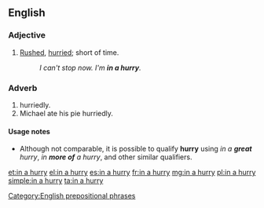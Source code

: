 ==English==

===Adjective===
{{en-adj|head=[[in]] [[a]] [[hurry]]|-}}

# [[rushed|Rushed]], [[hurried]]; short of time.
#: ''I can't stop now. I'm '''in a hurry'''.''

===Adverb===
{{en-adv|head=[[in]] [[a]] [[hurry]]|-}}

# hurriedly.
# Michael ate his pie hurriedly.

====Usage notes====
* Although not comparable, it is possible to qualify '''hurry''' using ''in a '''great''' hurry'', ''in '''more of''' a hurry'', and other similar qualifiers.

[[Category:English prepositional phrases]]

[[et:in a hurry]]
[[el:in a hurry]]
[[es:in a hurry]]
[[fr:in a hurry]]
[[mg:in a hurry]]
[[pl:in a hurry]]
[[simple:in a hurry]]
[[ta:in a hurry]]